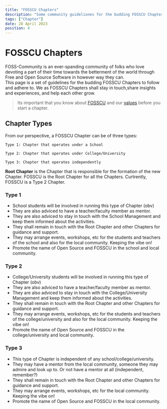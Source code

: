 ```yaml
---
title: "FOSSCU Chapters"
description: "Some community guideliones for the budding FOSSCU Chapters"
tags: ["Chapter"]
date: 28 April 2023
position: 4
---
```


# FOSSCU Chapters

FOSS-Community is an ever-spanding community of folks who love devoting a part of their time towards the betterment of the world through Free and Open Source Software in however way they can. \
This page is a set of guidelines for the budding FOSSCU Chapters to follow and adhere to.
We as FOSSCU Chapters shall stay in touch,share insights and experiences, and help each other grow.

> Its important that you know about [FOSSCU](/Docs/getting-started) and our [values](/Docs/values) before you start a chapter.

## Chapter Types

From our perspective, a FOSSCU Chapter can be of three types:

    Type 1: Chapter that operates under a School

    Type 2: Chapter that operates under College/University

    Type 3: Chapter that operates independently

**Root Chapter** is the Chapter that is responsible for the formation of the new Chapter. FOSSCU is the Root Chapter for all the Chapters. Curtrently, FOSSCU is a Type 2 Chapter.

### Type 1

- School students will be involved in running this type of Chapter (obv)
- They are also adviced to have a teacher/faculty member as mentor.
- They are also adviced to stay in touch with the School Management and keep them informed about the activities.
- They shall remain in touch with the Root Chapter and other Chapters for guidance and support.
- They may arrange events, workshops, etc for the students and teachers of the school and also for the local community. Keeping the vibe on!
- Promote the name of Open Source and FOSSCU in the school and local community.

### Type 2

- College/University students will be involved in running this type of Chapter (obv)
- They are also adviced to have a teacher/faculty member as mentor.
- They are also adviced to stay in touch with the College/University Management and keep them informed about the activities.
- They shall remain in touch with the Root Chapter and other Chapters for guidance and support.
- They may arrange events, workshops, etc for the students and teachers of the college/university and also for the local community. Keeping the vibe on!
- Promote the name of Open Source and FOSSCU in the college/university and local community.

### Type 3
- This type of Chapter is independent of any school/college/university.
- They may have a mentor from the local community, someone they may admire and look up to. Or not have a mentor at all (independent, remember?)
- They shall remain in touch with the Root Chapter and other Chapters for guidance and support.
- They may arrange events, workshops, etc for the local community. Keeping the vibe on!
- Promote the name of Open Source and FOSSCU in the local community.